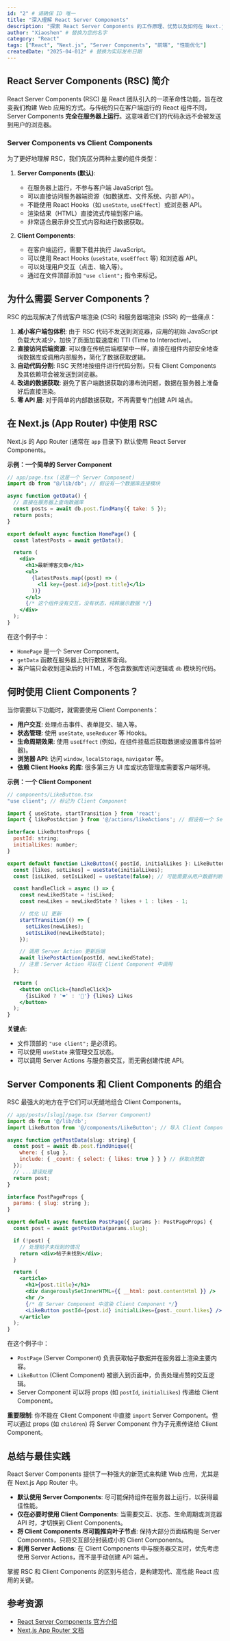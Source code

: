 ```yaml
---
id: "2" # 请确保 ID 唯一
title: "深入理解 React Server Components"
description: "探索 React Server Components 的工作原理、优势以及如何在 Next.js 中使用它们来构建高性能应用。"
author: "Xiaoshen" # 替换为您的名字
category: "React"
tags: ["React", "Next.js", "Server Components", "前端", "性能优化"]
createdDate: "2025-04-012" # 替换为实际发布日期
---
```


## React Server Components (RSC) 简介

React Server Components (RSC) 是 React 团队引入的一项革命性功能，旨在改变我们构建 Web 应用的方式。与传统的只在客户端运行的 React 组件不同，Server Components **完全在服务器上运行**。这意味着它们的代码永远不会被发送到用户的浏览器。

### Server Components vs Client Components

为了更好地理解 RSC，我们先区分两种主要的组件类型：

1.  **Server Components (默认)**:

    - 在服务器上运行，不参与客户端 JavaScript 包。
    - 可以直接访问服务器端资源（如数据库、文件系统、内部 API）。
    - 不能使用 React Hooks（如 `useState`, `useEffect`）或浏览器 API。
    - 渲染结果（HTML）直接流式传输到客户端。
    - 非常适合展示非交互式内容和进行数据获取。

2.  **Client Components**:
    - 在客户端运行，需要下载并执行 JavaScript。
    - 可以使用 React Hooks (`useState`, `useEffect` 等) 和浏览器 API。
    - 可以处理用户交互（点击、输入等）。
    - 通过在文件顶部添加 `"use client";` 指令来标记。

## 为什么需要 Server Components？

RSC 的出现解决了传统客户端渲染 (CSR) 和服务器端渲染 (SSR) 的一些痛点：

1.  **减小客户端包体积**: 由于 RSC 代码不发送到浏览器，应用的初始 JavaScript 负载大大减少，加快了页面加载速度和 TTI (Time to Interactive)。
2.  **直接访问后端资源**: 可以像在传统后端框架中一样，直接在组件内部安全地查询数据库或调用内部服务，简化了数据获取逻辑。
3.  **自动代码分割**: RSC 天然地按组件进行代码分割，只有 Client Components 及其依赖项会被发送到浏览器。
4.  **改进的数据获取**: 避免了客户端数据获取的瀑布流问题，数据在服务器上准备好后直接渲染。
5.  **零 API 层**: 对于简单的内部数据获取，不再需要专门创建 API 端点。

## 在 Next.js (App Router) 中使用 RSC

Next.js 的 App Router (通常在 `app` 目录下) 默认使用 React Server Components。

**示例：一个简单的 Server Component**

```jsx
// app/page.tsx (这是一个 Server Component)
import db from "@/lib/db"; // 假设有一个数据库连接模块

async function getData() {
  // 直接在服务器上查询数据库
  const posts = await db.post.findMany({ take: 5 });
  return posts;
}

export default async function HomePage() {
  const latestPosts = await getData();

  return (
    <div>
      <h1>最新博客文章</h1>
      <ul>
        {latestPosts.map((post) => (
          <li key={post.id}>{post.title}</li>
        ))}
      </ul>
      {/* 这个组件没有交互，没有状态，纯粹展示数据 */}
    </div>
  );
}
```

在这个例子中：

- `HomePage` 是一个 Server Component。
- `getData` 函数在服务器上执行数据库查询。
- 客户端只会收到渲染后的 HTML，不包含数据库访问逻辑或 `db` 模块的代码。

## 何时使用 Client Components？

当你需要以下功能时，就需要使用 Client Components：

- **用户交互**: 处理点击事件、表单提交、输入等。
- **状态管理**: 使用 `useState`, `useReducer` 等 Hooks。
- **生命周期效果**: 使用 `useEffect` (例如，在组件挂载后获取数据或设置事件监听器)。
- **浏览器 API**: 访问 `window`, `localStorage`, `navigator` 等。
- **依赖 Client Hooks 的库**: 很多第三方 UI 库或状态管理库需要客户端环境。

**示例：一个 Client Component**

```jsx
// components/LikeButton.tsx
"use client"; // 标记为 Client Component

import { useState, startTransition } from 'react';
import { likePostAction } from '@/actions/likeActions'; // 假设有一个 Server Action

interface LikeButtonProps {
  postId: string;
  initialLikes: number;
}

export default function LikeButton({ postId, initialLikes }: LikeButtonProps) {
  const [likes, setLikes] = useState(initialLikes);
  const [isLiked, setIsLiked] = useState(false); // 可能需要从用户数据判断初始状态

  const handleClick = async () => {
    const newLikedState = !isLiked;
    const newLikes = newLikedState ? likes + 1 : likes - 1;

    // 优化 UI 更新
    startTransition(() => {
      setLikes(newLikes);
      setIsLiked(newLikedState);
    });

    // 调用 Server Action 更新后端
    await likePostAction(postId, newLikedState);
    // 注意：Server Action 可以在 Client Component 中调用
  };

  return (
    <button onClick={handleClick}>
      {isLiked ? '❤️' : '🤍'} {likes} Likes
    </button>
  );
}

```

**关键点**:

- 文件顶部的 `"use client";` 是必须的。
- 可以使用 `useState` 来管理交互状态。
- 可以调用 Server Actions 与服务器交互，而无需创建传统 API。

## Server Components 和 Client Components 的组合

RSC 最强大的地方在于它们可以无缝地组合 Client Components。

```jsx
// app/posts/[slug]/page.tsx (Server Component)
import db from '@/lib/db';
import LikeButton from '@/components/LikeButton'; // 导入 Client Component

async function getPostData(slug: string) {
  const post = await db.post.findUnique({
    where: { slug },
    include: { _count: { select: { likes: true } } } // 获取点赞数
  });
  // ...错误处理
  return post;
}

interface PostPageProps {
  params: { slug: string };
}

export default async function PostPage({ params }: PostPageProps) {
  const post = await getPostData(params.slug);

  if (!post) {
    // 处理帖子未找到的情况
    return <div>帖子未找到</div>;
  }

  return (
    <article>
      <h1>{post.title}</h1>
      <div dangerouslySetInnerHTML={{ __html: post.contentHtml }} />
      <hr />
      {/* 在 Server Component 中渲染 Client Component */}
      <LikeButton postId={post.id} initialLikes={post._count.likes} />
    </article>
  );
}
```

在这个例子中：

- `PostPage` (Server Component) 负责获取帖子数据并在服务器上渲染主要内容。
- `LikeButton` (Client Component) 被嵌入到页面中，负责处理点赞的交互逻辑。
- Server Component 可以将 props (如 `postId`, `initialLikes`) 传递给 Client Component。

**重要限制**: 你不能在 Client Component 中直接 `import` Server Component。但可以通过 props (如 `children`) 将 Server Component 作为子元素传递给 Client Component。

## 总结与最佳实践

React Server Components 提供了一种强大的新范式来构建 Web 应用，尤其是在 Next.js App Router 中。

- **默认使用 Server Components**: 尽可能保持组件在服务器上运行，以获得最佳性能。
- **仅在必要时使用 Client Components**: 当需要交互、状态、生命周期或浏览器 API 时，才切换到 Client Components。
- **将 Client Components 尽可能推向叶子节点**: 保持大部分页面结构是 Server Components，只将交互部分封装成小的 Client Components。
- **利用 Server Actions**: 在 Client Components 中与服务器交互时，优先考虑使用 Server Actions，而不是手动创建 API 端点。

掌握 RSC 和 Client Components 的区别与组合，是构建现代、高性能 React 应用的关键。

## 参考资源

- [React Server Components 官方介绍](https://react.dev/reference/react/use-server)
- [Next.js App Router 文档](https://nextjs.org/docs/app)

